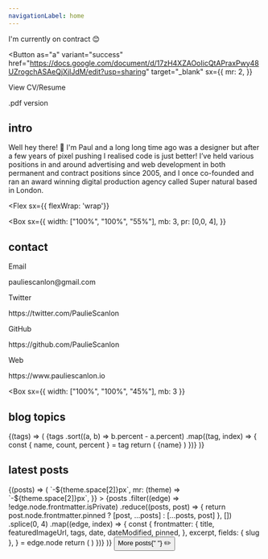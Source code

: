 ```yaml
---
navigationLabel: home
---
```



<Alert variant="error">I'm currently on contract 😊</Alert>
<Divider />
<Divider />

<ProfileInfo />
<Divider />
<Divider />

<Button
  as="a"
  variant="success"
  href="https://docs.google.com/document/d/17zH4XZAOoIicQtAPraxPwy48UZrogchASAeQjXjlJdM/edit?usp=sharing"
  target="_blank"
  sx={{
    mr: 2,
  }}
>
  View CV/Resume
</Button>

<Link
  href="https://drive.google.com/file/d/1OH6VR_rqASnqcW6qzdSkvkiLH7SWkesO/view?usp=sharing"
  target="_blank"
  title="View CV"
>
  .pdf version
</Link>
<Divider />
<Divider />

## intro

Well hey there! 👋 I'm Paul and a long long time ago was a designer but after a few years of pixel pushing I realised code is just better! I’ve held various positions in and around advertising and web development in both permanent and contract positions since 2005, and I once co-founded and ran an award winning digital production agency called Super natural based in London.

<Divider />

<Flex
  sx={{ flexWrap: 'wrap'}}
>
<Box
  sx={{
    width: ["100%", "100%", "55%"],
    mb: 3,
    pr: [0,0, 4],
  }}
>

## contact

<Text>Email</Text>
<Link href="mailto:pauliescanlon@gmail.com" target="_blank" variant="styles.a">
  pauliescanlon@gmail.com
</Link>
<Divider />

<Text>Twitter</Text>
<Link
  href="https://twitter.com/PaulieScanlon"
  target="_blank"
  variant="styles.a"
>
  https://twitter.com/PaulieScanlon
</Link>
<Divider />

<Text>GitHub</Text>
<Link
  href="https://github.com/PaulieScanlon"
  target="_blank"
  variant="styles.a"
>
  https://github.com/PaulieScanlon
</Link>
<Divider />

<Text>Web</Text>
<Link
  href="https://www.pauliescanlon.io"
  target="_blank"
  variant="styles.a"
>
  https://www.pauliescanlon.io
</Link>
<Divider />
<Divider />
</Box>

<Box
  sx={{
    width: ["100%", "100%", "45%"],
    mb: 3
  }}
>

## blog topics

<Divider />

<SourceTags>
  {(tags) => (
    <Box>
      {tags
        .sort((a, b) => b.percent - a.percent)
        .map((tag, index) => {
          const { name, count, percent } = tag
          return (
            <Badge
              key={index}
              variant="primary"
              sx={{
                mr: 2,
                mb: 2,
                color: mix("secondary", "primary", `${index / tags.length}`),
                borderColor: mix(
                  "secondary",
                  "primary",
                  `${index / tags.length}`
                ),
              }}
            >
              {name}
            </Badge>
          )
        })}
    </Box>
  )}
</SourceTags>

<Divider />
<Divider />

</Box>
</Flex>

## latest posts

<Divider />

<SourceList filter="posts">
  {(posts) => (
    <Flex
      sx={{
        flexWrap: "wrap",
        ml: (theme) => `-${theme.space[2]}px`,
        mr: (theme) => `-${theme.space[2]}px`,
      }}
    >
      {posts
        .filter((edge) => !edge.node.frontmatter.isPrivate)
        .reduce((posts, post) => {
          return post.node.frontmatter.pinned
            ? [post, ...posts]
            : [...posts, post]
        }, [])
        .splice(0, 4)
        .map((edge, index) => {
          const {
            frontmatter: {
              title,
              featuredImageUrl,
              tags,
              date,
              dateModified,
              pinned,
            },
            excerpt,
            fields: { slug },
          } = edge.node
          return (
            <PostCard
              key={index}
              title={title}
              featuredImageUrl={featuredImageUrl}
              tags={tags}
              date={date}
              dateModified={dateModified}
              excerpt={excerpt}
              slug={slug}
              pinned={pinned}
            />
          )
        })}
    </Flex>
  )}
</SourceList>
<Divider />
<Flex
  sx={{
    justifyContent: "center",
  }}
>
  <Box>
    <Button as={GatsbyLink} variant="ghost" to="/posts">
      More posts{" "}
      <Box as="span" role="img" aria-label="pencil">
        ✏️
      </Box>
    </Button>
  </Box>
</Flex>
